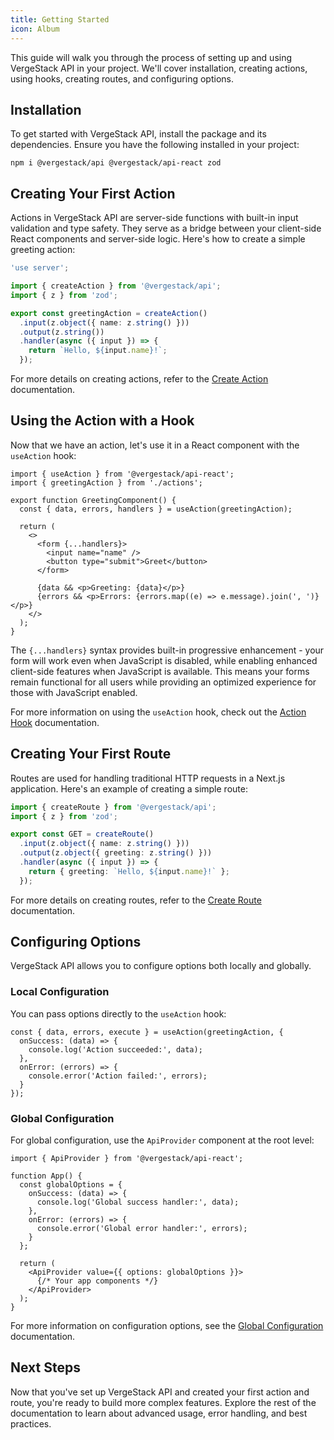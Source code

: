 ```yaml
---
title: Getting Started
icon: Album
---
```


This guide will walk you through the process of setting up and using VergeStack API in your project. We'll cover installation, creating actions, using hooks, creating routes, and configuring options.

## Installation

To get started with VergeStack API, install the package and its dependencies. Ensure you have the following installed in your project:

```package-install
npm i @vergestack/api @vergestack/api-react zod
```

## Creating Your First Action

Actions in VergeStack API are server-side functions with built-in input validation and type safety. They serve as a bridge between your client-side React components and server-side logic. Here's how to create a simple greeting action:

```typescript title="actions.ts"
'use server';

import { createAction } from '@vergestack/api';
import { z } from 'zod';

export const greetingAction = createAction()
  .input(z.object({ name: z.string() }))
  .output(z.string())
  .handler(async ({ input }) => {
    return `Hello, ${input.name}!`;
  });
```

For more details on creating actions, refer to the [Create Action](/docs/api/create-action) documentation.

## Using the Action with a Hook

Now that we have an action, let's use it in a React component with the `useAction` hook:

```tsx title="GreetingComponent.tsx"
import { useAction } from '@vergestack/api-react';
import { greetingAction } from './actions';

export function GreetingComponent() {
  const { data, errors, handlers } = useAction(greetingAction);

  return (
    <>
      <form {...handlers}>
        <input name="name" />
        <button type="submit">Greet</button>
      </form>

      {data && <p>Greeting: {data}</p>}
      {errors && <p>Errors: {errors.map((e) => e.message).join(', ')}</p>}
    </>
  );
}
```

The `{...handlers}` syntax provides built-in progressive enhancement - your form will work even when JavaScript is disabled, while enabling enhanced client-side features when JavaScript is available. This means your forms remain functional for all users while providing an optimized experience for those with JavaScript enabled.

For more information on using the `useAction` hook, check out the [Action Hook](/docs/api/action-hook) documentation.

## Creating Your First Route

Routes are used for handling traditional HTTP requests in a Next.js application. Here's an example of creating a simple route:

```typescript title="api/greeting.ts"
import { createRoute } from '@vergestack/api';
import { z } from 'zod';

export const GET = createRoute()
  .input(z.object({ name: z.string() }))
  .output(z.object({ greeting: z.string() }))
  .handler(async ({ input }) => {
    return { greeting: `Hello, ${input.name}!` };
  });
```

For more details on creating routes, refer to the [Create Route](/docs/api/create-route) documentation.

## Configuring Options

VergeStack API allows you to configure options both locally and globally.

### Local Configuration

You can pass options directly to the `useAction` hook:

```tsx
const { data, errors, execute } = useAction(greetingAction, {
  onSuccess: (data) => {
    console.log('Action succeeded:', data);
  },
  onError: (errors) => {
    console.error('Action failed:', errors);
  }
});
```

### Global Configuration

For global configuration, use the `ApiProvider` component at the root level:

```tsx title="App.tsx"
import { ApiProvider } from '@vergestack/api-react';

function App() {
  const globalOptions = {
    onSuccess: (data) => {
      console.log('Global success handler:', data);
    },
    onError: (errors) => {
      console.error('Global error handler:', errors);
    }
  };

  return (
    <ApiProvider value={{ options: globalOptions }}>
      {/* Your app components */}
    </ApiProvider>
  );
}
```

For more information on configuration options, see the [Global Configuration](/docs/api/global-configuration) documentation.

## Next Steps

Now that you've set up VergeStack API and created your first action and route, you're ready to build more complex features. Explore the rest of the documentation to learn about advanced usage, error handling, and best practices.
